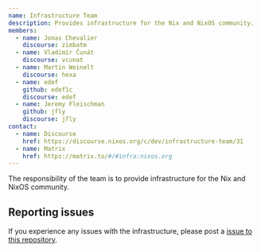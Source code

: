 ```yaml
---
name: Infrastructure Team
description: Provides infrastructure for the Nix and NixOS community.
members:
  - name: Jonas Chevalier
    discourse: zimbatm
  - name: Vladimír Čunát
    discourse: vcunat
  - name: Martin Weinelt
    discourse: hexa
  - name: edef
    github: edef1c
    discourse: edef
  - name: Jeremy Fleischman
    github: jfly
    discourse: jfly
contact:
  - name: Discourse
    href: https://discourse.nixos.org/c/dev/infrastructure-team/31
  - name: Matrix
    href: https://matrix.to/#/#infra:nixos.org
---
```


The responsibility of the team is to provide infrastructure for the Nix and NixOS community.

## Reporting issues

If you experience any issues with the infrastructure, please post a [issue to this repository](https://github.com/NixOS/infra/issues/new).
